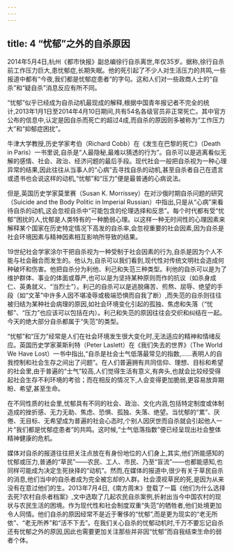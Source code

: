 ```yaml
---
---
---
```

title: 4 “忧郁”之外的自杀原因
---



2014年5月4日,杭州《都市快报》副总编徐行自杀离世,年仅35岁。据称,徐行自杀前工作压力巨大,患忧郁症,长期失眠。他的死引起了不少人对生活压力的共鸣,一些报道中都有“今夜,我们都是忧郁症患者”的字句。这和人们对一些政商人士的“自杀”和“疑自杀”消息反应有所不同。

“忧郁”似乎已经成为自杀动机最现成的解释,根据中国青年报记者不完全的统计,2013年1月1日至2014年4月10日期间,共有54名各级官员非正常死亡。其中官方公布的信息中,认定是因自杀而死亡的超过4成,而自杀的原因则多被称为“工作压力大”和“抑郁症困扰”。

牛津大学教授,历史学家考伯（Richard Cobb）在《发生在巴黎的死亡》（Death in Paris）一书里说,自杀是“人最隐秘,最难以猜透的行为”。自杀可以是逃离看似无解的感情、社会、政治、经济问题的最后手段。现代社会一般把自杀视为一种心理异常的结果,因此往往从当事人的“心病”去寻找自杀的动机,甚至自杀者自己在遗言或遗书也会说这样的动机,“忧郁”和“压力”便是最普通的心病说法。

但是,英国历史学家莫里赛（Susan K. Morrissey）在对沙俄时期自杀问题的研究（Suicide and the Body Politic in Imperial Russian）中指出,只是从“心病”来看待自杀的动机,这会忽视自杀中“可能包含的伦理选择和反思”。每个时代都有受“忧郁”困扰的人,忧郁是人类特有的一种脆弱心理。以这样一种无时间性的心理因素来解释某个国家在历史特定情况下高发的自杀率,会忽视重要的社会因素,因为自杀是社会环境因素与精神因素相互影响所导致的结果。

19世纪社会学家涂尔干把自杀视为一种受制于社会因素的行为,自杀是因为个人不能与社会融合而发生的。他认为,自杀可以我们看到,现代性对传统文明社会造成何种破坏和伤害。他把自杀分为利他、利己和失范三种类型。利他的自杀可以是为了维护群体、事业的体面或尊严,也可以是为坚持某种原则而作的抗议（如杀身成仁、英勇就义、“当烈士”）。利己的自杀可以是逃脱痛苦、煎熬、屈辱、绝望的手段（如“文革”中许多人因不堪凌辱或极端恐惧而自我了断）,而失范的自杀则往往被归结为某种社会病理的原因,如社会环境变化引起的孤独、焦虑和失落（“忧郁”、“压力”也应该可以包括在内）。利己和失范的原因往往会交织和纠结在一起。今天的绝大部分自杀都属于“失范”的类型。

“忧郁”和“压力”经常是人们在社会环境发生很大变化时,无法适应的精神和情绪反应。英国历史学家莱斯利特（Peter Laslett）在《我们失去的世界》（The World We Have Lost）一书中指出,“自杀是社会士气低落最常见的指数,……表明人的自我控制和社会生存之间出了问题”。在人们普遍拥有共同信仰、理想、目标和希望的社会里,由于普遍的“士气”较高,人们觉得生活有意义,有奔头,也就会比较经受得起社会生存不利环境的考验；而在相反的情况下,人会变得更加脆弱,更容易放弃期盼、希望,甚至生命。

在不同性质的社会里,忧郁具有不同的社会、政治、文化内涵,包括特定制度或体制造成的挫折感、无力无助、焦虑、恐惧、孤独、失落、绝望。当忧郁的“累”、厌倦、无目标、无希望成为普遍的社会心态时,个别人因厌世而自杀就会引起他人一片“我们都是忧郁症患者”的共鸣。这时候,“士气低落指数”便已经呈现出社会整体精神健康的危机。

媒体对自杀的报道往往把关注点放在有身份地位的人们身上,其实,他们所能感知的忧郁或压力,普通的“草民”——农民、工人、市民、乃至“盲流”——也都能感知,也同样可能成为决定生死抉择的“动机”。然而,在媒体的报道中,很少有关于草民自杀的消息,他们当中的自杀者成为完全被忘却的人群。社会漠视草民的死,是因为从来没有在意过他们的生。2013年7月4日,《南方周末》登载了一篇《他们为什么选择去死?农村自杀者档案》,文中选取了几起农民自杀案例,折射出当今中国农村的现状与农民生活的困境。作为现代性和社会制度双重“失范”的牺牲者,他们处境更加令人同情。他们自杀的原因经常不是近于奢侈的“忧郁”,而是更为现实的“老无所依”、“老无所养”和“活不下去”。在我们关心自杀的忧郁动机时,千万不要忘记自杀还有忧郁之外的原因,因此也需要更加关注那些并非因“忧郁”而自我结束生命的弱者个体。